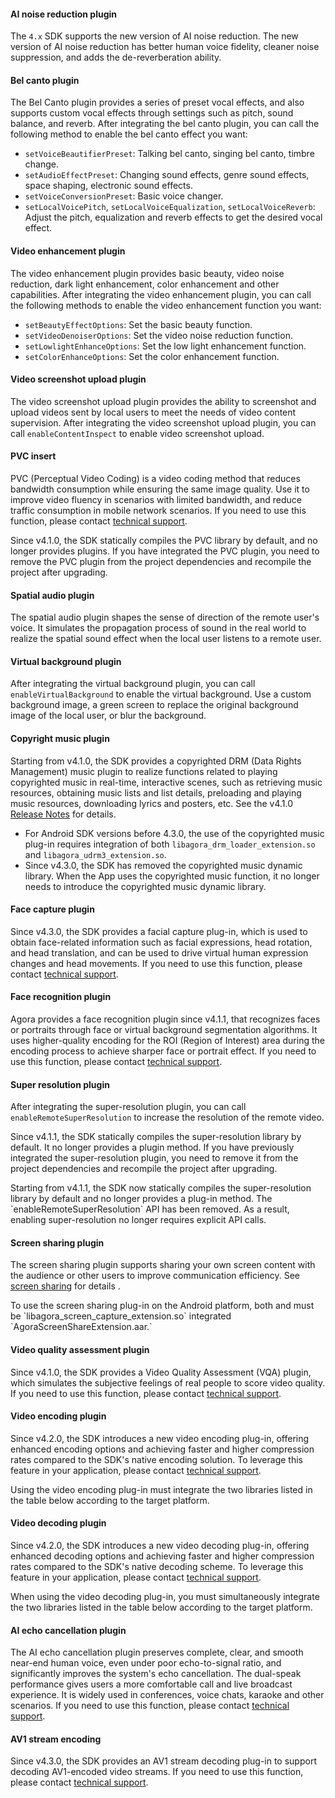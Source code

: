#### AI noise reduction plugin

The `4.x` SDK supports the new version of AI noise reduction. The new version of AI noise reduction has better human voice fidelity, cleaner noise suppression, and adds the de-reverberation ability.

#### Bel canto plugin

The Bel Canto plugin provides a series of preset vocal effects, and also supports custom vocal effects through settings such as pitch, sound balance, and reverb. After integrating the bel canto plugin, you can call the following method to enable the bel canto effect you want:

* `setVoiceBeautifierPreset`: Talking bel canto, singing bel canto, timbre change.
* `setAudioEffectPreset`: Changing sound effects, genre sound effects, space shaping, electronic sound effects.
* `setVoiceConversionPreset`: Basic voice changer.
* `setLocalVoicePitch`, `setLocalVoiceEqualization`, `setLocalVoiceReverb`: Adjust the pitch, equalization and reverb effects to get the desired vocal effect.

#### Video enhancement plugin

The video enhancement plugin provides basic beauty, video noise reduction, dark light enhancement, color enhancement and other capabilities. After integrating the video enhancement plugin, you can call the following methods to enable the video enhancement function you want:

* `setBeautyEffectOptions`: Set the basic beauty function.
* `setVideoDenoiserOptions`: Set the video noise reduction function.
* `setLowlightEnhanceOptions`: Set the low light enhancement function.
* `setColorEnhanceOptions`: Set the color enhancement function.

#### Video screenshot upload plugin

The video screenshot upload plugin provides the ability to screenshot and upload videos sent by local users to meet the needs of video content supervision. After integrating the video screenshot upload plugin, you can call `enableContentInspect` to enable video screenshot upload.

#### PVC insert

PVC (Perceptual Video Coding) is a video coding method that reduces bandwidth consumption while ensuring the same image quality. Use it to improve video fluency in scenarios with limited bandwidth, and reduce traffic consumption in mobile network scenarios. If you need to use this function, please contact [technical support](mailto:support@agora.io).

<Admonition type="warning" title="warn">
Since v4.1.0, the SDK statically compiles the PVC library by default, and no longer provides plugins. If you have integrated the PVC plugin, you need to remove the PVC plugin from the project dependencies and recompile the project after upgrading.
</Admonition>

#### Spatial audio plugin

The spatial audio plugin shapes the sense of direction of the remote user's voice. It simulates the propagation process of sound in the real world to realize the spatial sound effect when the local user listens to a remote user.

#### Virtual background plugin

After integrating the virtual background plugin, you can call `enableVirtualBackground` to enable the virtual background. Use a custom background image, a green screen to replace the original background image of the local user, or blur the background.

<PlatformWrapper platform="android, ios, unity, flutter, react-native">

#### Copyright music plugin

Starting from v4.1.0, the SDK provides a copyrighted DRM (Data Rights Management) music plugin to realize functions related to playing copyrighted music in real-time, interactive scenes, such as retrieving music resources, obtaining music lists and list details, preloading and playing music resources, downloading lyrics and posters, etc. See the v4.1.0 [Release Notes](./overview/release-notes) for details.
<Admonition type="info" title="info">
- For Android SDK versions before 4.3.0, the use of the copyrighted music plug-in requires integration of both `libagora_drm_loader_extension.so` and `libagora_udrm3_extension.so`.
- Since v4.3.0, the SDK has removed the copyrighted music dynamic library. When the App uses the copyrighted music function, it no longer needs to introduce the copyrighted music dynamic library.
</Admonition>

</PlatformWrapper>

#### Face capture plugin

Since v4.3.0, the SDK provides a facial capture plug-in, which is used to obtain face-related information such as facial expressions, head rotation, and head translation, and can be used to drive virtual human expression changes and head movements. If you need to use this function, please contact [technical support](mailto:support@agora.io).
<PlatformWrapper notAllowed="unity">
#### Face recognition plugin

Agora provides a face recognition plugin since v4.1.1, that recognizes faces or portraits through face or virtual background segmentation algorithms. It uses higher-quality encoding for the ROI (Region of Interest) area during the encoding process to achieve sharper face or portrait effect. If you need to use this function, please contact [technical support](mailto:support@agora.io).
</PlatformWrapper>
<PlatformWrapper platform="android, ios, electron, flutter, unity">

#### Super resolution plugin

After integrating the super-resolution plugin, you can call `enableRemoteSuperResolution` to increase the resolution of the remote video.

Since v4.1.1, the SDK statically compiles the super-resolution library by default. It no longer provides a plugin method. If you have previously integrated the super-resolution plugin, you need to remove it from the project dependencies and recompile the project after upgrading.

<Admonition type="warning" title="warn">
Starting from v4.1.1, the SDK now statically compiles the super-resolution library by default and no longer provides a plug-in method. The `enableRemoteSuperResolution` API has been removed. As a result, enabling super-resolution no longer requires explicit API calls.
</Admonition>
</PlatformWrapper>

#### Screen sharing plugin

The screen sharing plugin supports sharing your own screen content with the audience or other users to improve communication efficiency. See [screen sharing](../core-functionality/screen-sharing) for details .

<Admonition type="info" title="info">
To use the screen sharing plug-in on the Android platform, both and must be `libagora_screen_capture_extension.so` integrated `AgoraScreenShareExtension.aar.`
</Admonition>

#### Video quality assessment plugin

Since v4.1.0, the SDK provides a Video Quality Assessment (VQA) plugin, which simulates the subjective feelings of real people to score video quality. If you need to use this function, please contact [technical support](mailto:support@agora.io).

#### Video encoding plugin

Since v4.2.0, the SDK introduces a new video encoding plug-in, offering enhanced encoding options and achieving faster and higher compression rates compared to the SDK's native encoding solution. To leverage this feature in your application, please contact [technical support](mailto:support@agora.io).

<Admonition type="info" title="info">
Using the video encoding plug-in must integrate the two libraries listed in the table below according to the target platform.
</Admonition>

#### Video decoding plugin

Since v4.2.0, the SDK introduces a new video decoding plug-in, offering enhanced decoding options and achieving faster and higher compression rates compared to the SDK's native decoding scheme. To leverage this feature in your application, please contact [technical support](mailto:support@agora.io).

<Admonition type="info" title="info">
When using the video decoding plug-in, you must simultaneously integrate the two libraries listed in the table below according to the target platform.
</Admonition>

#### AI echo cancellation plugin

The AI echo cancellation plugin preserves complete, clear, and smooth near-end human voice, even under poor echo-to-signal ratio, and significantly improves the system's echo cancellation. The dual-speak performance gives users a more comfortable call and live broadcast experience. It is widely used in conferences, voice chats, karaoke and other scenarios. If you need to use this function, please contact [technical support](mailto:support@agora.io).

#### AV1 stream encoding

Since v4.3.0, the SDK provides an AV1 stream decoding plug-in to support decoding AV1-encoded video streams. If you need to use this function, please contact [technical support](mailto:support@agora.io).
